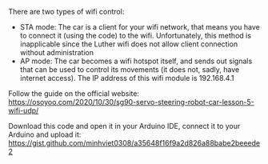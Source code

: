There are two types of wifi control: 
- STA mode: The car is a client for your wifi network, that means you have to connect it (using the code) to the wifi. Unfortunately, 
this method is inapplicable since the Luther wifi does not allow client connection without administration 
- AP mode: The car becomes a wifi hotspot itself, and sends out signals that can be used to control its movements (it does not, sadly,
have internet access). The IP address of this wifi module is 192.168.4.1

Follow the guide on the official website: https://osoyoo.com/2020/10/30/sg90-servo-steering-robot-car-lesson-5-wifi-udp/ 

Download this code and open it in your Arduino IDE, connect it to your Arduino and upload it:
https://gist.github.com/minhviet0308/a35648f16f9a2d826a88babe2beeede2


